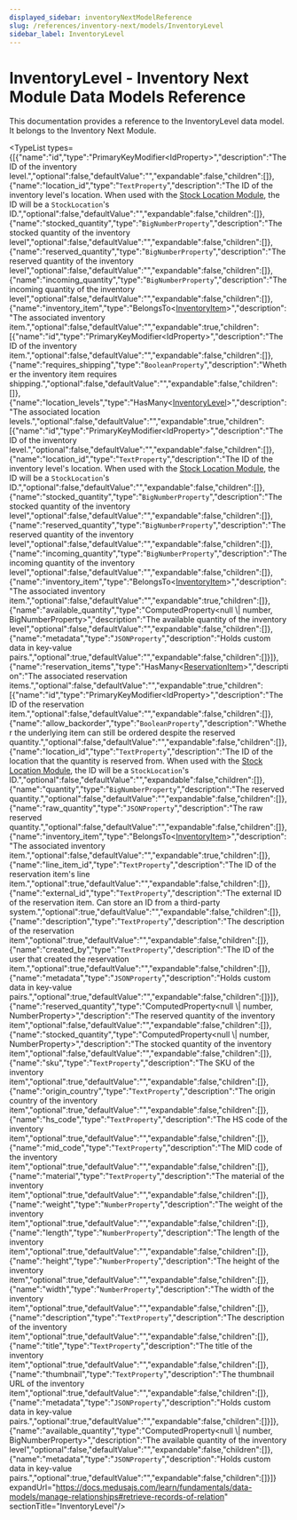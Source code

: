```yaml
---
displayed_sidebar: inventoryNextModelReference
slug: /references/inventory-next/models/InventoryLevel
sidebar_label: InventoryLevel
---
```



# InventoryLevel - Inventory Next Module Data Models Reference

This documentation provides a reference to the InventoryLevel data model. It belongs to the Inventory Next Module.

<SourceCodeLink link="https://github.com/medusajs/medusa/blob/fc377a136006df0f1c3d5cb6e0be340a486a03f0/packages/modules/inventory/src/models/inventory-level.ts#L4" />

<TypeList types={[{"name":"id","type":"PrimaryKeyModifier&#60;IdProperty&#62;","description":"The ID of the inventory level.","optional":false,"defaultValue":"","expandable":false,"children":[]},{"name":"location_id","type":"`TextProperty`","description":"The ID of the inventory level's location. When used with the [Stock Location Module](https://docs.medusajs.com/resources/commerce-modules/stock-location), the ID will be a `StockLocation`'s ID.","optional":false,"defaultValue":"","expandable":false,"children":[]},{"name":"stocked_quantity","type":"`BigNumberProperty`","description":"The stocked quantity of the inventory level","optional":false,"defaultValue":"","expandable":false,"children":[]},{"name":"reserved_quantity","type":"`BigNumberProperty`","description":"The reserved quantity of the inventory level","optional":false,"defaultValue":"","expandable":false,"children":[]},{"name":"incoming_quantity","type":"`BigNumberProperty`","description":"The incoming quantity of the inventory level","optional":false,"defaultValue":"","expandable":false,"children":[]},{"name":"inventory_item","type":"BelongsTo&#60;[InventoryItem](../inventory_next_models.InventoryItem/page.mdx)&#62;","description":"The associated inventory item.","optional":false,"defaultValue":"","expandable":true,"children":[{"name":"id","type":"PrimaryKeyModifier&#60;IdProperty&#62;","description":"The ID of the inventory item.","optional":false,"defaultValue":"","expandable":false,"children":[]},{"name":"requires_shipping","type":"`BooleanProperty`","description":"Whether the inventory item requires shipping.","optional":false,"defaultValue":"","expandable":false,"children":[]},{"name":"location_levels","type":"HasMany&#60;[InventoryLevel](./page.mdx)&#62;","description":"The associated location levels.","optional":false,"defaultValue":"","expandable":true,"children":[{"name":"id","type":"PrimaryKeyModifier&#60;IdProperty&#62;","description":"The ID of the inventory level.","optional":false,"defaultValue":"","expandable":false,"children":[]},{"name":"location_id","type":"`TextProperty`","description":"The ID of the inventory level's location. When used with the [Stock Location Module](https://docs.medusajs.com/resources/commerce-modules/stock-location), the ID will be a `StockLocation`'s ID.","optional":false,"defaultValue":"","expandable":false,"children":[]},{"name":"stocked_quantity","type":"`BigNumberProperty`","description":"The stocked quantity of the inventory level","optional":false,"defaultValue":"","expandable":false,"children":[]},{"name":"reserved_quantity","type":"`BigNumberProperty`","description":"The reserved quantity of the inventory level","optional":false,"defaultValue":"","expandable":false,"children":[]},{"name":"incoming_quantity","type":"`BigNumberProperty`","description":"The incoming quantity of the inventory level","optional":false,"defaultValue":"","expandable":false,"children":[]},{"name":"inventory_item","type":"BelongsTo&#60;[InventoryItem](../inventory_next_models.InventoryItem/page.mdx)&#62;","description":"The associated inventory item.","optional":false,"defaultValue":"","expandable":true,"children":[]},{"name":"available_quantity","type":"ComputedProperty&#60;null \\| number, BigNumberProperty&#62;","description":"The available quantity of the inventory level","optional":false,"defaultValue":"","expandable":false,"children":[]},{"name":"metadata","type":"`JSONProperty`","description":"Holds custom data in key-value pairs.","optional":true,"defaultValue":"","expandable":false,"children":[]}]},{"name":"reservation_items","type":"HasMany&#60;[ReservationItem](../inventory_next_models.ReservationItem/page.mdx)&#62;","description":"The associated reservation items.","optional":false,"defaultValue":"","expandable":true,"children":[{"name":"id","type":"PrimaryKeyModifier&#60;IdProperty&#62;","description":"The ID of the reservation item.","optional":false,"defaultValue":"","expandable":false,"children":[]},{"name":"allow_backorder","type":"`BooleanProperty`","description":"Whether the underlying item can still be ordered despite the reserved quantity.","optional":false,"defaultValue":"","expandable":false,"children":[]},{"name":"location_id","type":"`TextProperty`","description":"The ID of the location that the quantity is reserved from. When used with the [Stock Location Module](https://docs.medusajs.com/resources/commerce-modules/stock-location), the ID will be a `StockLocation`'s ID.","optional":false,"defaultValue":"","expandable":false,"children":[]},{"name":"quantity","type":"`BigNumberProperty`","description":"The reserved quantity.","optional":false,"defaultValue":"","expandable":false,"children":[]},{"name":"raw_quantity","type":"`JSONProperty`","description":"The raw reserved quantity.","optional":false,"defaultValue":"","expandable":false,"children":[]},{"name":"inventory_item","type":"BelongsTo&#60;[InventoryItem](../inventory_next_models.InventoryItem/page.mdx)&#62;","description":"The associated inventory item.","optional":false,"defaultValue":"","expandable":true,"children":[]},{"name":"line_item_id","type":"`TextProperty`","description":"The ID of the reservation item's line item.","optional":true,"defaultValue":"","expandable":false,"children":[]},{"name":"external_id","type":"`TextProperty`","description":"The external ID of the reservation item. Can store an ID from a third-party system.","optional":true,"defaultValue":"","expandable":false,"children":[]},{"name":"description","type":"`TextProperty`","description":"The description of the reservation item","optional":true,"defaultValue":"","expandable":false,"children":[]},{"name":"created_by","type":"`TextProperty`","description":"The ID of the user that created the reservation item.","optional":true,"defaultValue":"","expandable":false,"children":[]},{"name":"metadata","type":"`JSONProperty`","description":"Holds custom data in key-value pairs.","optional":true,"defaultValue":"","expandable":false,"children":[]}]},{"name":"reserved_quantity","type":"ComputedProperty&#60;null \\| number, NumberProperty&#62;","description":"The reserved quantity of the inventory item","optional":false,"defaultValue":"","expandable":false,"children":[]},{"name":"stocked_quantity","type":"ComputedProperty&#60;null \\| number, NumberProperty&#62;","description":"The stocked quantity of the inventory item","optional":false,"defaultValue":"","expandable":false,"children":[]},{"name":"sku","type":"`TextProperty`","description":"The SKU of the inventory item","optional":true,"defaultValue":"","expandable":false,"children":[]},{"name":"origin_country","type":"`TextProperty`","description":"The origin country of the inventory item","optional":true,"defaultValue":"","expandable":false,"children":[]},{"name":"hs_code","type":"`TextProperty`","description":"The HS code of the inventory item","optional":true,"defaultValue":"","expandable":false,"children":[]},{"name":"mid_code","type":"`TextProperty`","description":"The MID code of the inventory item","optional":true,"defaultValue":"","expandable":false,"children":[]},{"name":"material","type":"`TextProperty`","description":"The material of the inventory item","optional":true,"defaultValue":"","expandable":false,"children":[]},{"name":"weight","type":"`NumberProperty`","description":"The weight of the inventory item","optional":true,"defaultValue":"","expandable":false,"children":[]},{"name":"length","type":"`NumberProperty`","description":"The length of the inventory item","optional":true,"defaultValue":"","expandable":false,"children":[]},{"name":"height","type":"`NumberProperty`","description":"The height of the inventory item","optional":true,"defaultValue":"","expandable":false,"children":[]},{"name":"width","type":"`NumberProperty`","description":"The width of the inventory item","optional":true,"defaultValue":"","expandable":false,"children":[]},{"name":"description","type":"`TextProperty`","description":"The description of the inventory item","optional":true,"defaultValue":"","expandable":false,"children":[]},{"name":"title","type":"`TextProperty`","description":"The title of the inventory item","optional":true,"defaultValue":"","expandable":false,"children":[]},{"name":"thumbnail","type":"`TextProperty`","description":"The thumbnail URL of the inventory item","optional":true,"defaultValue":"","expandable":false,"children":[]},{"name":"metadata","type":"`JSONProperty`","description":"Holds custom data in key-value pairs.","optional":true,"defaultValue":"","expandable":false,"children":[]}]},{"name":"available_quantity","type":"ComputedProperty&#60;null \\| number, BigNumberProperty&#62;","description":"The available quantity of the inventory level","optional":false,"defaultValue":"","expandable":false,"children":[]},{"name":"metadata","type":"`JSONProperty`","description":"Holds custom data in key-value pairs.","optional":true,"defaultValue":"","expandable":false,"children":[]}]} expandUrl="https://docs.medusajs.com/learn/fundamentals/data-models/manage-relationships#retrieve-records-of-relation" sectionTitle="InventoryLevel"/>
